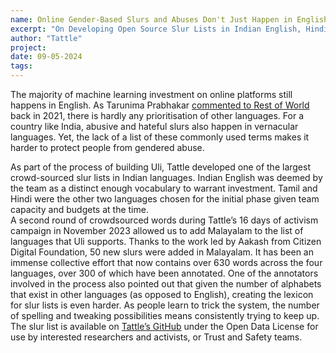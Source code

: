 ```yaml
---
name: Online Gender-Based Slurs and Abuses Don't Just Happen in English
excerpt: "On Developing Open Source Slur Lists in Indian English, Hindi, Tamil and Malayalam"
author: "Tattle"
project: 
date: 09-05-2024
tags: 
---
```



<ContentPageShell>
  
The majority of machine learning investment on online platforms still happens in English. 
As Tarunima Prabhakar [commented to Rest of World](https://restofworld.org/2021/newsletter-south-asia-facebooks-language-problem/) back in 2021, there is hardly any prioritisation of other languages. For a country like India, abusive and hateful slurs also happen in vernacular languages. Yet, the lack of a list of these commonly used terms makes it harder to protect people from gendered abuse. 

As part of the process of building Uli, Tattle developed one of the largest crowd-sourced slur lists in Indian languages. Indian English was deemed by the team as a distinct enough vocabulary to warrant investment.  Tamil and Hindi were the other two languages chosen for the initial phase given team capacity and budgets at the time.  
A second round of crowdsourced words during Tattle’s 16 days of activism campaign in November 2023 allowed us to add Malayalam to the list of languages that Uli supports. 
Thanks to the work led by Aakash from Citizen Digital Foundation, 50 new slurs were added in Malayalam.
It has been an immense collective effort that now contains over 630 words across the four languages, over 300 of which have been annotated. One of the annotators involved in the process also pointed out that given the number of alphabets that exist in other languages (as opposed to English), creating the lexicon for slur lists is even harder. As people learn to trick the system, the number of spelling and tweaking possibilities means consistently trying to keep up. 
The slur list is available on [Tattle’s GitHub](https://restofworld.org/2021/newsletter-south-asia-facebooks-language-problem/) under the Open Data License for use by interested researchers and activists, or Trust and Safety teams.

</ContentPageShell>
